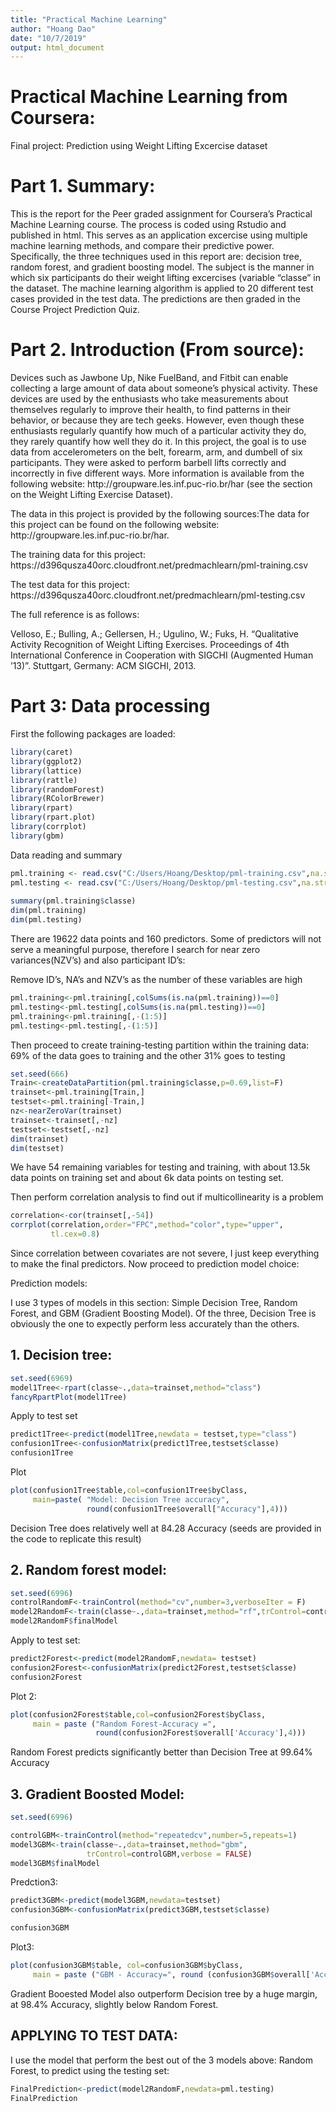 ---
title: "Practical Machine Learning"
author: "Hoang Dao"
date: "10/7/2019"
output: html_document
---
# Practical Machine Learning from Coursera:
Final project: Prediction using Weight Lifting Excercise dataset

# Part 1. Summary: 
This is the report for the Peer graded assignment for Coursera's Practical Machine Learning course. The process is coded using Rstudio and published in html. This serves as an application excercise using multiple machine learning methods, and compare their predictive power. Specifically, the three techniques used in this report are: decision tree, random forest, and gradient boosting model. The subject is the manner in which six participants do their weight lifting excercises (variable "classe" in the dataset. The machine learning algorithm is applied to 20 different test cases provided in the test data. The predictions are then graded in the Course Project Prediction Quiz.

# Part 2. Introduction (From source):
Devices such as Jawbone Up, Nike FuelBand, and Fitbit can enable collecting a large amount of data about someone's physical activity. These devices are used by the enthusiasts who take measurements about themselves regularly to improve their health, to find patterns in their behavior, or because they are tech geeks. However, even though these enthusiasts regularly quantify how much of a particular activity they do, they rarely quantify how well they do it. In this project, the goal is to use data from accelerometers on the belt, forearm, arm, and dumbell of six participants. They were asked to perform barbell lifts correctly and incorrectly in five different ways. More information is available from the following website: http://groupware.les.inf.puc-rio.br/har (see the section on the Weight Lifting Exercise Dataset).

The data in this project is provided by the following sources:The data for this project can be found on the following website:
http://groupware.les.inf.puc-rio.br/har.

The training data for this project:
https://d396qusza40orc.cloudfront.net/predmachlearn/pml-training.csv

The test data for this project:
https://d396qusza40orc.cloudfront.net/predmachlearn/pml-testing.csv

The full reference is as follows:

Velloso, E.; Bulling, A.; Gellersen, H.; Ugulino, W.; Fuks, H. "Qualitative Activity Recognition of Weight Lifting Exercises. Proceedings of 4th International Conference in Cooperation with SIGCHI (Augmented Human '13)". Stuttgart, Germany: ACM SIGCHI, 2013.


# Part 3: Data processing

First the following packages are loaded:

```{r}
library(caret)
library(ggplot2)
library(lattice)
library(rattle)
library(randomForest)
library(RColorBrewer)
library(rpart)
library(rpart.plot)
library(corrplot)
library(gbm)
```
Data reading and summary


```{r pml.training}
pml.training <- read.csv("C:/Users/Hoang/Desktop/pml-training.csv",na.strings = c("NA",""))
pml.testing <- read.csv("C:/Users/Hoang/Desktop/pml-testing.csv",na.strings = c("NA",""))
  
summary(pml.training$classe)
dim(pml.training)
dim(pml.testing)
```
There are 19622 data points and 160 predictors. Some of predictors will not serve a meaningful purpose, therefore I search for near zero variances(NZV's) and also participant ID's:

Remove ID's,  NA's and NZV's as the number of these variables are high
```{r}
pml.training<-pml.training[,colSums(is.na(pml.training))==0]
pml.testing<-pml.testing[,colSums(is.na(pml.testing))==0]
pml.training<-pml.training[,-(1:5)]
pml.testing<-pml.testing[,-(1:5)]
```
Then proceed to create training-testing partition within the training data: 69% of the data goes to training and the other 31% goes to testing

```{r}
set.seed(666)
Train<-createDataPartition(pml.training$classe,p=0.69,list=F)
trainset<-pml.training[Train,]
testset<-pml.training[-Train,]
nz<-nearZeroVar(trainset)
trainset<-trainset[,-nz]
testset<-testset[,-nz]
dim(trainset)
dim(testset)
```
We have 54 remaining variables for testing and training, with about 13.5k data points on training set and about 6k data points on testing set.

Then perform correlation analysis to find out if multicollinearity is a problem

```{r}
correlation<-cor(trainset[,-54])
corrplot(correlation,order="FPC",method="color",type="upper",
         tl.cex=0.8)
```
Since correlation between covariates are not severe, I just keep everything to make the final predictors. Now proceed to prediction model choice:

Prediction models:

I use 3 types of models in this section: Simple Decision Tree, Random Forest, and GBM (Gradient Boosting Model). Of the three, Decision Tree is obviously the one to expectly perform less accurately than the others.

## 1. Decision tree:
```{r}
set.seed(6969)
model1Tree<-rpart(classe~.,data=trainset,method="class")
fancyRpartPlot(model1Tree)
```
Apply to test set

```{r}
predict1Tree<-predict(model1Tree,newdata = testset,type="class")
confusion1Tree<-confusionMatrix(predict1Tree,testset$classe)
confusion1Tree
```
Plot
```{r}
plot(confusion1Tree$table,col=confusion1Tree$byClass,
     main=paste( "Model: Decision Tree accuracy",
                 round(confusion1Tree$overall["Accuracy"],4)))
```
Decision Tree does relatively well at 84.28 Accuracy (seeds are provided in the code to replicate this result)


## 2. Random forest model:
```{r}
set.seed(6996)
controlRandomF<-trainControl(method="cv",number=3,verboseIter = F)
model2RandomF<-train(classe~.,data=trainset,method="rf",trControl=controlRandomF)
model2RandomF$finalModel
```

Apply to test set:
```{r}
predict2Forest<-predict(model2RandomF,newdata= testset)
confusion2Forest<-confusionMatrix(predict2Forest,testset$classe)
confusion2Forest
```
Plot 2:
```{r}
plot(confusion2Forest$table,col=confusion2Forest$byClass,
     main = paste ("Random Forest-Accuracy =",
                   round(confusion2Forest$overall['Accuracy'],4)))
```
Random Forest predicts significantly better than Decision Tree at 99.64% Accuracy

## 3. Gradient Boosted Model:
```{r}
set.seed(6996)

controlGBM<-trainControl(method="repeatedcv",number=5,repeats=1)
model3GBM<-train(classe~.,data=trainset,method="gbm",
                 trControl=controlGBM,verbose = FALSE)
model3GBM$finalModel
```
Predction3:
```{r}
predict3GBM<-predict(model3GBM,newdata=testset)
confusion3GBM<-confusionMatrix(predict3GBM,testset$classe)

confusion3GBM
```
Plot3:
```{r}
plot(confusion3GBM$table, col=confusion3GBM$byClass,
     main = paste ("GBM - Accuracy=", round (confusion3GBM$overall['Accuracy'],4)))
```
Gradient Booested Model also outperform Decision tree by a huge margin, at 98.4% Accuracy, slightly below Random Forest.



## APPLYING TO TEST DATA:

I use the model that perform the best out of the 3 models above: Random Forest, to predict using the testing set:

```{r}
FinalPrediction<-predict(model2RandomF,newdata=pml.testing)
FinalPrediction
```